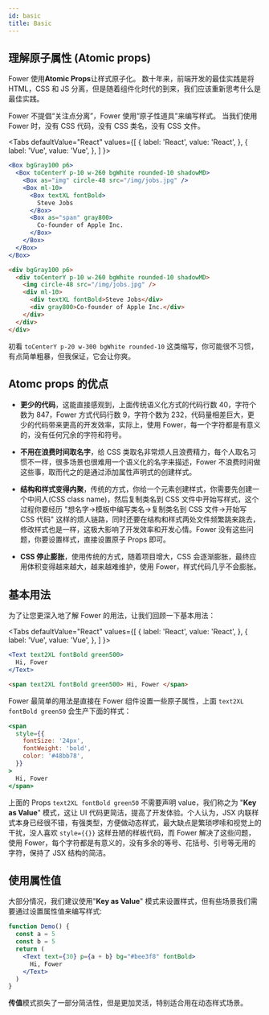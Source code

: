 ```yaml
---
id: basic
title: Basic
---
```




## 理解原子属性 (Atomic props)

Fower 使用**Atomic Props**让样式原子化。 数十年来，前端开发的最佳实践是将 HTML，CSS 和 JS 分离，但是随着组件化时代的到来，我们应该重新思考什么是最佳实践。

Fower 不提倡“关注点分离”，Fower 使用“原子性道具”来编写样式。 当我们使用 Fower 时，没有 CSS 代码，没有 CSS 类名，没有 CSS 文件。

<Tabs
  defaultValue="React"
  values={[
    { label: 'React', value: 'React', },
    { label: 'Vue', value: 'Vue', },
  ]
}>
<TabItem value="React">

```jsx live
<Box bgGray100 p6>
  <Box toCenterY p-10 w-260 bgWhite rounded-10 shadowMD>
    <Box as="img" circle-48 src="/img/jobs.jpg" />
    <Box ml-10>
      <Box textXL fontBold>
        Steve Jobs
      </Box>
      <Box as="span" gray800>
        Co-founder of Apple Inc.
      </Box>
    </Box>
  </Box>
</Box>
```

</TabItem>
<TabItem value="Vue">

```html
<div bgGray100 p6>
  <div toCenterY p-10 w-260 bgWhite rounded-10 shadowMD>
    <img circle-48 src="/img/jobs.jpg" />
    <div ml-10>
      <div textXL fontBold>Steve Jobs</div>
      <div gray800>Co-founder of Apple Inc.</div>
    </div>
  </div>
</div>
```

</TabItem>
</Tabs>

初看 `toCenterY p-20 w-300 bgWhite rounded-10` 这类缩写，你可能很不习惯，有点简单粗暴，但我保证，它会让你爽。

## Atomc props 的优点

- **更少的代码**，这能直接感观到，上面传统语义化方式的代码行数 40，字符个数为 847，Fower 方式代码行数 9，字符个数为 232，代码量相差巨大，更少的代码带来更高的开发效率，实际上，使用 Fower，每一个字符都是有意义的，没有任何冗余的字符和符号。

- **不用在浪费时间取名字**，给 CSS 类取名非常烦人且浪费精力，每个人取名习惯不一样，很多场景也很难用一个语义化的名字来描述，Fower 不浪费时间做这些事，取而代之的是通过添加属性声明式的创建样式。

- **结构和样式变得内聚**，传统的方式，你给一个元素创建样式，你需要先创建一个中间人(CSS class name)，然后复制类名到 CSS 文件中开始写样式，这个过程你要经历 "想名字->模板中编写类名->复制类名到 CSS 文件->开始写 CSS 代码" 这样的烦人链路，同时还要在结构和样式两处文件频繁跳来跳去，修改样式也是一样，这极大影响了开发效率和开发心情。Fower 没有这些问题，你要设置样式，直接设置原子 Props 即可。

- **CSS 停止膨胀**，使用传统的方式，随着项目增大，CSS 会逐渐膨胀，最终应用体积变得越来越大，越来越难维护，使用 Fower，样式代码几乎不会膨胀。

## 基本用法

为了让您更深入地了解 Fower 的用法，让我们回顾一下基本用法：

<Tabs
  defaultValue="React"
  values={[
    { label: 'React', value: 'React', },
    { label: 'Vue', value: 'Vue', },
  ]
}>
<TabItem value="React">

```jsx live
<Text text2XL fontBold green500>
  Hi, Fower
</Text>
```

</TabItem>
<TabItem value="Vue">

```html
<span text2XL fontBold green500> Hi, Fower </span>
```

</TabItem>
</Tabs>

Fower 最简单的用法是直接在 Fower 组件设置一些原子属性，上面 `text2XL fontBold green50` 会生产下面的样式：

```jsx live
<span
  style={{
    fontSize: '24px',
    fontWeight: 'bold',
    color: '#48bb78',
  }}
>
  Hi, Fower
</span>
```

上面的 Props `text2XL fontBold green50` 不需要声明 value，我们称之为 "**Key as Value**" 模式，这让 UI 代码更简洁，提高了开发体验。个人认为，JSX 内联样式本身已经很不错，有强类型，方便做动态样式，最大缺点是繁琐啰嗦和视觉上的干扰，没人喜欢 `style={{}}` 这样丑陋的样板代码，而 Fower 解决了这些问题，使用 Fower，每个字符都是有意义的，没有多余的等号、花括号、引号等无用的字符，保持了 JSX 结构的简洁。

## 使用属性值

大部分情况，我们建议使用"**Key as Value**" 模式来设置样式，但有些场景我们需要通过设置属性值来编写样式:

```jsx live
function Demo() {
  const a = 5
  const b = 5
  return (
    <Text text={30} p={a + b} bg="#bee3f8" fontBold>
      Hi, Fower
    </Text>
  )
}
```

**传值**模式损失了一部分简洁性，但是更加灵活，特别适合用在动态样式场景。
